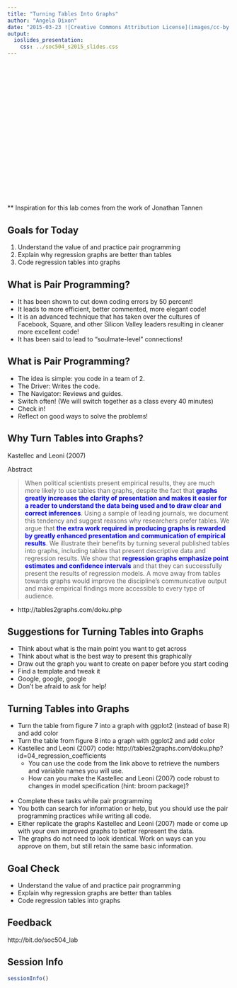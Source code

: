 ```yaml
---
title: "Turning Tables Into Graphs"
author: "Angela Dixon"
date: "2015-03-23 ![Creative Commons Attribution License](images/cc-by.png)"
output: 
  ioslides_presentation:
    css: ../soc504_s2015_slides.css
---
```



## {.smaller}


<br><br> <br> <br> <br><br> <br> <br> <br><br> <br> <br> 
<br> <br><br> <br> <br>    

** Inspiration for this lab comes from the work of Jonathan Tannen 

##  Goals for Today

1. Understand the value of and practice pair programming
2. Explain why regression graphs are better than tables
3. Code regression tables into graphs

## What is Pair Programming?  
- It has been shown to cut down coding errors by 50 percent!  
- It leads to more efficient, better commented, more elegant code! 
- It is an advanced technique that has taken over the cultures of Facebook, Square, and other Silicon Valley leaders resulting in cleaner more excellent code!  
- It has been said to lead to "soulmate-level" connections!  

## What is Pair Programming?  
- The idea is simple: you code in a team of 2.  
- The Driver: Writes the code.  
- The Navigator: Reviews and guides.  
- Switch often! (We will switch together as a class every 40 minutes) 
- Check in!  
- Reflect on good ways to solve the problems!  

## Why Turn Tables into Graphs? {.smaller}
 
Kastellec and Leoni (2007)

Abstract

> When political scientists present empirical results, they are much more likely to use tables than graphs, despite the fact that <span style="color:blue">**graphs greatly increases the clarity of presentation and makes it easier for a reader to understand the data being used and to draw clear and correct inferences**</span>. Using a sample of leading journals, we document this tendency and suggest reasons why researchers prefer tables. We argue that <span style="color:blue">**the extra work required in producing graphs is rewarded by greatly enhanced presentation and communication of empirical results**</span>. We illustrate their benefits by turning several published tables into graphs, including tables that present descriptive data and regression results. We show that <span style="color:blue">**regression graphs emphasize point estimates and confidence intervals**</span> and that they can successfully present the results of regression models. A move away from tables towards graphs would improve the discipline's communicative output and make empirical findings more accessible to every type of audience.

- http://tables2graphs.com/doku.php

## Suggestions for Turning Tables into Graphs {.smaller}

- Think about what is the main point you want to get across
- Think about what is the best way to present this graphically
- Draw out the graph you want to create on paper before you start coding
- Find a template and tweak it
- Google, google, google
- Don't be afraid to ask for help!

## Turning Tables into Graphs {.smaller}

*  Turn the table from figure 7 into a graph with ggplot2 (instead of base R) and add color
* Turn the table from figure 8 into a graph with ggplot2 and add color 
* Kastellec and Leoni (2007) code: http://tables2graphs.com/doku.php?id=04_regression_coefficients
    + You can use the code from the link above to retrieve the numbers and variable names you will use.  
    + How can you make the Kastellec and Leoni (2007) code robust to changes in model specification (hint: broom package)?   
<br>
* Complete these tasks while pair programming 
* You both can search for information or help, but you should use the pair programming practices while writing all code. 
* Either replicate the graphs Kastellec and Leoni (2007) made or come up with your own improved graphs to better represent the data. 
* The graphs do not need to look identical. Work on ways can you approve on them, but still retain the same basic information. 
    
##  Goal Check 

- Understand the value of and practice pair programming  
- Explain why regression graphs are better than tables  
- Code regression tables into graphs  

## Feedback

http://bit.do/soc504_lab

## Session Info
```r
sessionInfo()
```